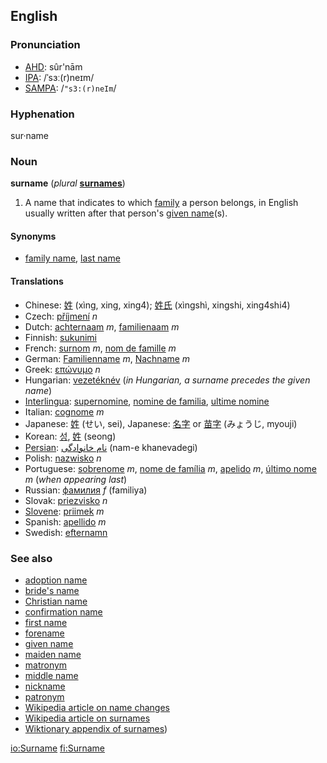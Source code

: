 ==English==
===Pronunciation===
*[[AHD]]: sûr'nām
*[[IPA]]: /ˈsɜː(r)neɪm/
*[[SAMPA]]: /<tt>"s3:(r)neIm</tt>/

===Hyphenation===
sur&middot;name

===Noun===
'''surname''' (''plural'' '''[[surnames]]''')

#A name that indicates to which [[family]] a person belongs, in English usually written after that person's [[given name]](s). 

====Synonyms====
*[[family name]], [[last name]]

====Translations====
*Chinese: [[姓]] (xìng, xing, xing4); [[姓氏]] (xìngshì, xingshi, xing4shi4)
*Czech: [[příjmení]] ''n''
*Dutch: [[achternaam]] ''m'', [[familienaam]] ''m''
*Finnish: [[sukunimi]]
*French: [[surnom]] ''m'', [[nom de famille]] ''m''
*German: [[Familienname]] ''m'', [[Nachname]] ''m''
*Greek: [[επώνυμο]] ''n''
*Hungarian: [[vezetéknév]] (''in Hungarian, a surname precedes the given name'')
*[[Interlingua]]: [[supernomine]], [[nomine de familia]], [[ultime nomine]]
*Italian: [[cognome]] ''m''
*Japanese: [[姓]] (せい, sei), Japanese: [[名字]] or [[苗字]] (みょうじ, myouji)
*Korean: [[성]], [[姓]] (seong)
*[[Persian]]: [[نام خانوادگی]] (nam-e khanevadegi)
*Polish: [[nazwisko]] ''n''
*Portuguese: [[sobrenome]] ''m'', [[nome de família]] ''m'', [[apelido]] ''m'', [[último nome]] ''m'' (''when appearing last'')
*Russian: [[фамилия]] ''f'' (familiya)
*Slovak: [[priezvisko]] ''n''
*[[Slovene]]: [[priimek]] ''m''
*Spanish: [[apellido]] ''m''
*Swedish: [[efternamn]]

===See also===
*[[adoption name]]
*[[bride's name]]
*[[Christian name]]
*[[confirmation name]]
*[[first name]]
*[[forename]]
*[[given name]]
*[[maiden name]]
*[[matronym]]
*[[middle name]]
*[[nickname]]
*[[patronym]]
*[[w:Name_change|Wikipedia article on name changes]]
*[[w:Surname|Wikipedia article on surnames]]
*[[Wiktionary_Appendix:Surnames|Wiktionary appendix of surnames]])

[[io:Surname]]
[[fi:Surname]]